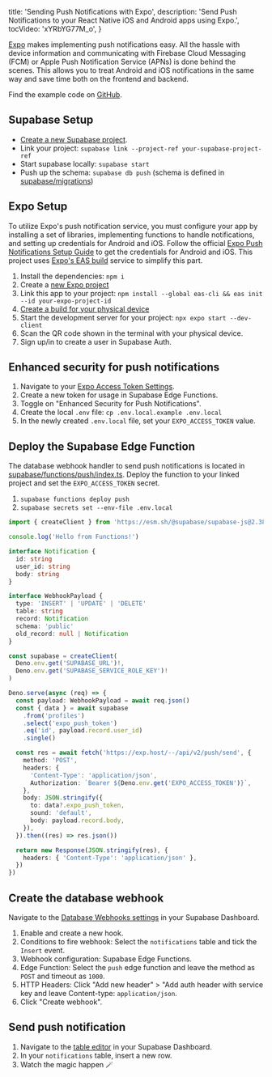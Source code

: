 
  title: 'Sending Push Notifications with Expo',
  description: 'Send Push Notifications to your React Native iOS and Android apps using Expo.',
  tocVideo: 'xYRbYG77M_o',
}

[Expo](https://docs.expo.dev/push-notifications/overview/) makes implementing push notifications easy. All the hassle with device information and communicating with Firebase Cloud Messaging (FCM) or Apple Push Notification Service (APNs) is done behind the scenes. This allows you to treat Android and iOS notifications in the same way and save time both on the frontend and backend.

Find the example code on [GitHub](https://github.com/supabase/supabase/blob/master/examples/user-management/expo-push-notifications/).

## Supabase Setup

- [Create a new Supabase project](https://database.new).
- Link your project: `supabase link --project-ref your-supabase-project-ref`
- Start supabase locally: `supabase start`
- Push up the schema: `supabase db push` (schema is defined in [supabase/migrations](https://github.com/supabase/supabase/blob/master/examples/user-management/expo-push-notifications/supabase/migrations/))

## Expo Setup

To utilize Expo's push notification service, you must configure your app by installing a set of libraries, implementing functions to handle notifications, and setting up credentials for Android and iOS. Follow the official [Expo Push Notifications Setup Guide](https://docs.expo.dev/push-notifications/push-notifications-setup/) to get the credentials for Android and iOS. This project uses [Expo's EAS build](https://docs.expo.dev/build/introduction/) service to simplify this part.

1. Install the dependencies: `npm i`
1. Create a [new Expo project](https://expo.dev/accounts/_/projects)
1. Link this app to your project: `npm install --global eas-cli && eas init --id your-expo-project-id`
1. [Create a build for your physical device](https://docs.expo.dev/develop/development-builds/create-a-build/#create-a-build-for-the-device)
1. Start the development server for your project: `npx expo start --dev-client`
1. Scan the QR code shown in the terminal with your physical device.
1. Sign up/in to create a user in Supabase Auth.

## Enhanced security for push notifications

1. Navigate to your [Expo Access Token Settings](https://expo.dev/accounts/_/settings/access-tokens).
1. Create a new token for usage in Supabase Edge Functions.
1. Toggle on "Enhanced Security for Push Notifications".
1. Create the local `.env` file: `cp .env.local.example .env.local`
1. In the newly created `.env.local` file, set your `EXPO_ACCESS_TOKEN` value.

## Deploy the Supabase Edge Function

The database webhook handler to send push notifications is located in [supabase/functions/push/index.ts](https://github.com/supabase/supabase/blob/master/examples/user-management/expo-push-notifications/supabase/functions/push/index.ts). Deploy the function to your linked project and set the `EXPO_ACCESS_TOKEN` secret.

1. `supabase functions deploy push`
1. `supabase secrets set --env-file .env.local`

```ts supabase/functions/push/index.ts
import { createClient } from 'https://esm.sh/@supabase/supabase-js@2.38.4'

console.log('Hello from Functions!')

interface Notification {
  id: string
  user_id: string
  body: string
}

interface WebhookPayload {
  type: 'INSERT' | 'UPDATE' | 'DELETE'
  table: string
  record: Notification
  schema: 'public'
  old_record: null | Notification
}

const supabase = createClient(
  Deno.env.get('SUPABASE_URL')!,
  Deno.env.get('SUPABASE_SERVICE_ROLE_KEY')!
)

Deno.serve(async (req) => {
  const payload: WebhookPayload = await req.json()
  const { data } = await supabase
    .from('profiles')
    .select('expo_push_token')
    .eq('id', payload.record.user_id)
    .single()

  const res = await fetch('https://exp.host/--/api/v2/push/send', {
    method: 'POST',
    headers: {
      'Content-Type': 'application/json',
      Authorization: `Bearer ${Deno.env.get('EXPO_ACCESS_TOKEN')}`,
    },
    body: JSON.stringify({
      to: data?.expo_push_token,
      sound: 'default',
      body: payload.record.body,
    }),
  }).then((res) => res.json())

  return new Response(JSON.stringify(res), {
    headers: { 'Content-Type': 'application/json' },
  })
})
```

## Create the database webhook

Navigate to the [Database Webhooks settings](https://supabase.com/dashboard/project/_/database/hooks) in your Supabase Dashboard.

1. Enable and create a new hook.
1. Conditions to fire webhook: Select the `notifications` table and tick the `Insert` event. 
1. Webhook configuration: Supabase Edge Functions.
1. Edge Function: Select the `push` edge function and leave the method as `POST` and timeout as `1000`. 
1. HTTP Headers: Click "Add new header" > "Add auth header with service key and leave Content-type: `application/json`.
1. Click "Create webhook".

## Send push notification

1. Navigate to the [table editor](https://supabase.com/dashboard/project/_/editor) in your Supabase Dashboard.
1. In your `notifications` table, insert a new row.
1. Watch the magic happen 🪄


